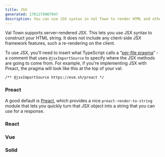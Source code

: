 ```yaml
---
title: JSX
generated: 1701279907947
description: You can use JSX syntax in Val Town to render HTML and other XML dialects
---
```



Val Town supports server-rendered JSX. This lets you use JSX syntax to construct
your HTML string. It does not include any client-side JSX framework features,
such a re-rendering on the client.

To use JSX, you’ll need to insert what TypeScript calls a
“[per-file pragma](https://www.typescriptlang.org/tsconfig#jsxImportSource)” - a
comment that uses `@jsxImportSource` to specify where the JSX methods are going
to come from. For example, if you're implementing JSX with Preact, the pragma
will look like this at the top of your val:

```tsx
/** @jsxImportSource https://esm.sh/preact */
```

### Preact

A good default is [Preact](https://github.com/preactjs/preact), which provides a
nice `preact-render-to-string` module that lets you quickly turn that JSX object
into a string that you can use for a response.

<Val url="https://www.val.town/embed/stevekrouse/preactExample" />

### React

<Val url="https://www.val.town/embed/stevekrouse/reactExample" />

### Vue

<Val url="https://www.val.town/embed/stevekrouse/vueExample" />

### Solid

<Val url="https://www.val.town/embed/stevekrouse/solidExample" />
